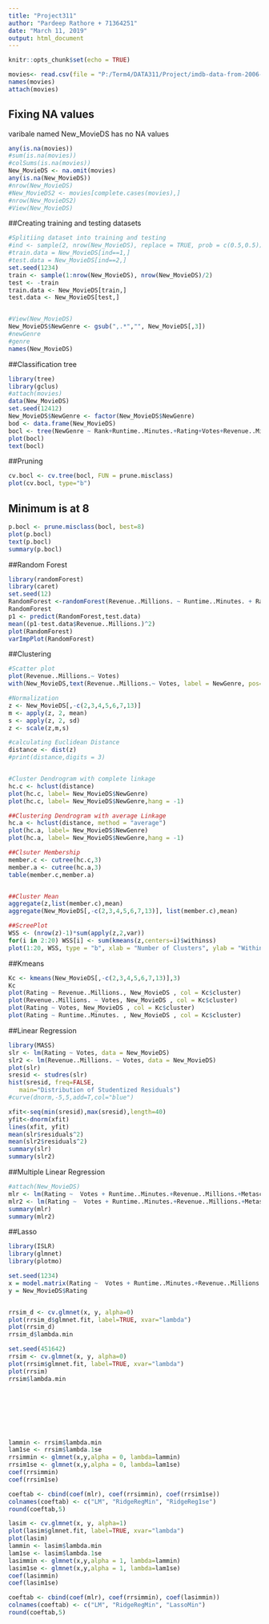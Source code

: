 ```yaml
---
title: "Project311"
author: "Pardeep Rathore + 71364251"
date: "March 11, 2019"
output: html_document
---
```


```r
knitr::opts_chunk$set(echo = TRUE)
```

```r
movies<- read.csv(file = "P:/Term4/DATA311/Project/imdb-data-from-2006-to-2016/OriginalDS/IMDB-Movie-Data.csv")
names(movies)
attach(movies)
```

## Fixing NA values
varibale named New_MovieDS has no NA values
```r
any(is.na(movies))
#sum(is.na(movies))
#colSums(is.na(movies))
New_MovieDS <- na.omit(movies)
any(is.na(New_MovieDS))
#nrow(New_MovieDS)
#New_MovieDS2 <- movies[complete.cases(movies),]
#nrow(New_MovieDS2)
#View(New_MovieDS)
```

##Creating training and testing datasets
```r
#Splitiing dataset into training and testing
#ind <- sample(2, nrow(New_MovieDS), replace = TRUE, prob = c(0.5,0.5))
#train.data = New_MovieDS[ind==1,]
#test.data = New_MovieDS[ind==2,]
set.seed(1234)
train <- sample(1:nrow(New_MovieDS), nrow(New_MovieDS)/2)
test <- -train
train.data <- New_MovieDS[train,]
test.data <- New_MovieDS[test,]


#View(New_MovieDS)
New_MovieDS$NewGenre <- gsub(",.*","", New_MovieDS[,3])
#newGenre
#genre
names(New_MovieDS)
```





##Classification tree
```r
library(tree)
library(gclus)
#attach(movies)
data(New_MovieDS)
set.seed(12412)
New_MovieDS$NewGenre <- factor(New_MovieDS$NewGenre)
bod <- data.frame(New_MovieDS)
bocl <- tree(NewGenre ~ Rank+Runtime..Minutes.+Rating+Votes+Revenue..Millions.+Metascore , data=bod)
plot(bocl)
text(bocl)
```

##Pruning
```r
cv.bocl <- cv.tree(bocl, FUN = prune.misclass)
plot(cv.bocl, type="b")
```

## Minimum is at 8
```r
p.bocl <- prune.misclass(bocl, best=8)
plot(p.bocl)
text(p.bocl)
summary(p.bocl)
```

##Random Forest
```r
library(randomForest)
library(caret)
set.seed(12)
RandomForest <-randomForest(Revenue..Millions. ~ Runtime..Minutes. + Rating + Votes + Rank + Metascore ,data= train.data,importance=TRUE)
RandomForest
p1 <- predict(RandomForest,test.data)
mean((p1-test.data$Revenue..Millions.)^2)
plot(RandomForest)
varImpPlot(RandomForest)
```

##Clustering
```r
#Scatter plot
plot(Revenue..Millions.~ Votes)
with(New_MovieDS,text(Revenue..Millions.~ Votes, label = NewGenre, pos= 4, cex = .4))

#Normalization
z <- New_MovieDS[,-c(2,3,4,5,6,7,13)]
m <- apply(z, 2, mean)
s <- apply(z, 2, sd)
z <- scale(z,m,s)

#calculating Euclidean Distance
distance <- dist(z)
#print(distance,digits = 3)


#Cluster Dendrogram with complete linkage
hc.c <- hclust(distance)
plot(hc.c, label= New_MovieDS$NewGenre)
plot(hc.c, label= New_MovieDS$NewGenre,hang = -1)

##Clustering Dendrogram with average Linkage
hc.a <- hclust(distance, method = "average")
plot(hc.a, label= New_MovieDS$NewGenre)
plot(hc.a, label= New_MovieDS$NewGenre,hang = -1)

##Clsuter Membership
member.c <- cutree(hc.c,3)
member.a <- cutree(hc.a,3)
table(member.c,member.a)


##Cluster Mean
aggregate(z,list(member.c),mean)
aggregate(New_MovieDS[,-c(2,3,4,5,6,7,13)], list(member.c),mean)

##ScreePlot
WSS <- (nrow(z)-1)*sum(apply(z,2,var))
for(i in 2:20) WSS[i] <- sum(kmeans(z,centers=i)$withinss)
plot(1:20, WSS, type = "b", xlab = "Number of Clusters", ylab = "Within Group SS")

```


##Kmeans
```r
Kc <- kmeans(New_MovieDS[,-c(2,3,4,5,6,7,13)],3)
Kc
plot(Rating ~ Revenue..Millions., New_MovieDS , col = Kc$cluster)
plot(Revenue..Millions. ~ Votes, New_MovieDS , col = Kc$cluster)
plot(Rating ~ Votes, New_MovieDS , col = Kc$cluster)
plot(Rating ~ Runtime..Minutes. , New_MovieDS , col = Kc$cluster)
```


##Linear Regression
```r
library(MASS)
slr <- lm(Rating ~ Votes, data = New_MovieDS) 
slr2 <- lm(Revenue..Millions. ~ Votes, data = New_MovieDS)
plot(slr)
sresid <- studres(slr) 
hist(sresid, freq=FALSE, 
   main="Distribution of Studentized Residuals")
#curve(dnorm,-5,5,add=T,col="blue")

xfit<-seq(min(sresid),max(sresid),length=40) 
yfit<-dnorm(xfit) 
lines(xfit, yfit)
mean(slr$residuals^2)
mean(slr2$residuals^2)
summary(slr)
summary(slr2)
```


##Multiple Linear Regression
```r
#attach(New_MovieDS)
mlr <- lm(Rating ~  Votes + Runtime..Minutes.+Revenue..Millions.+Metascore+Rank)
mlr2 <- lm(Rating ~  Votes + Runtime..Minutes.+Revenue..Millions.+Metascore)
summary(mlr)
summary(mlr2)
```


##Lasso
```r
library(ISLR)
library(glmnet)
library(plotmo)

set.seed(1234)
x = model.matrix(Rating ~  Votes + Runtime..Minutes.+Revenue..Millions.+Metascore+Rank, data = New_MovieDS)
y = New_MovieDS$Rating


rrsim_d <- cv.glmnet(x, y, alpha=0)
plot(rrsim_d$glmnet.fit, label=TRUE, xvar="lambda")
plot(rrsim_d)
rrsim_d$lambda.min

set.seed(451642)
rrsim <- cv.glmnet(x, y, alpha=0)
plot(rrsim$glmnet.fit, label=TRUE, xvar="lambda")
plot(rrsim)
rrsim$lambda.min









```



```r
lammin <- rrsim$lambda.min
lam1se <- rrsim$lambda.1se
rrsimmin <- glmnet(x,y,alpha = 0, lambda=lammin)
rrsim1se <- glmnet(x,y,alpha = 0, lambda=lam1se)
coef(rrsimmin)
coef(rrsim1se)
```



```r
coeftab <- cbind(coef(mlr), coef(rrsimmin), coef(rrsim1se))
colnames(coeftab) <- c("LM", "RidgeRegMin", "RidgeReg1se")
round(coeftab,5)
```




```r
lasim <- cv.glmnet(x, y, alpha=1)
plot(lasim$glmnet.fit, label=TRUE, xvar="lambda")
plot(lasim)
lammin <- lasim$lambda.min
lam1se <- lasim$lambda.1se
lasimmin <- glmnet(x,y,alpha = 1, lambda=lammin)
lasim1se <- glmnet(x,y,alpha = 1, lambda=lam1se)
coef(lasimmin)
coef(lasim1se)
```



```r
coeftab <- cbind(coef(mlr), coef(rrsimmin), coef(lasimmin))
colnames(coeftab) <- c("LM", "RidgeRegMin", "LassoMin")
round(coeftab,5)

```

